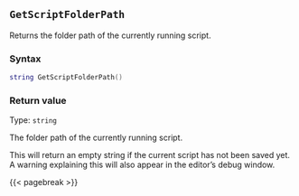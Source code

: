 ## `GetScriptFolderPath`

Returns the folder path of the currently running script.

### Syntax {-}

``` .lua
string GetScriptFolderPath()
```

### Return value {-}

Type: `string` \

The folder path of the currently running script.

::: {.warningsection data-latex=""}
This will return an empty string if the current script has not been saved yet.
A warning explaining this will also appear in the editor's debug window.
:::

{{< pagebreak >}}